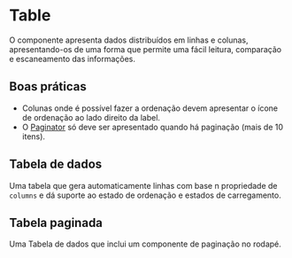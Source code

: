 
# Table

O componente apresenta dados distribuídos em linhas e colunas, apresentando-os de uma forma que permite uma fácil leitura, comparação e escaneamento das informações.

## Boas práticas

- Colunas onde é possível fazer a ordenação devem apresentar o ícone de ordenação ao lado direito da label.
- O [Paginator](/components/paginator) só deve ser apresentado quando há paginação (mais de 10 itens).

## Tabela de dados

Uma tabela que gera automaticamente linhas com base n propriedade de `columns` e dá suporte ao estado de ordenação e estados de carregamento.

<Demo src='pages/components/table/DataTable' />

## Tabela paginada

Uma Tabela de dados que inclui um componente de paginação no rodapé.

<Demo src='pages/components/table/PagedTable' />
